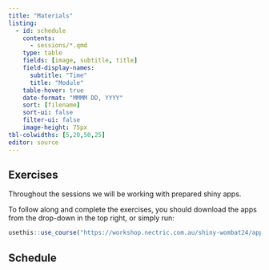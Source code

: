 ```yaml
---
title: "Materials"
listing:
  - id: schedule
    contents:
      - sessions/*.qmd
    type: table
    fields: [image, subtitle, title]
    field-display-names:
      subtitle: "Time"
      title: "Module"
    table-hover: true
    date-format: "MMMM DD, YYYY"
    sort: [filename]
    sort-ui: false
    filter-ui: false
    image-height: 75px
tbl-colwidths: [5,20,50,25]
editor: source
---
```


## Exercises

Throughout the sessions we will be working with prepared shiny apps.

To follow along and complete the exercises, you should download the apps from the drop-down in the top right, or simply run:

```r
usethis::use_course("https://workshop.nectric.com.au/shiny-wombat24/apps.zip")
```

## Schedule

::: {#schedule}
:::

